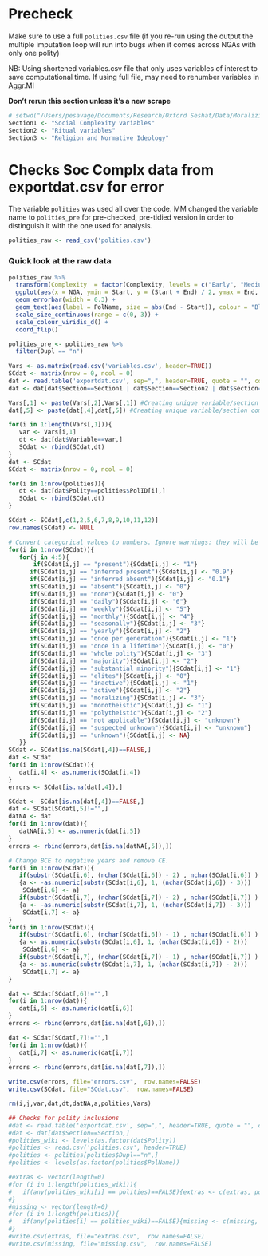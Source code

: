 # Precheck

Make sure to use a full `polities.csv` file (if you re-run using the output the multiple imputation loop will run into bugs when it comes across NGAs with only one polity)

NB: Using shortened variables.csv file that only uses variables of interest to save computational time. If using full file, may need to renumber variables in Aggr.MI

**Don't rerun this section unless it's a new scrape**
  
  
```r
# setwd("/Users/pesavage/Documents/Research/Oxford Seshat/Data/MoralizingGods")
Section1 <- "Social Complexity variables"
Section2 <- "Ritual variables"
Section3 <- "Religion and Normative Ideology"
```

# Checks Soc Complx data from exportdat.csv for error

The variable `polities` was used all over the code. MM changed the variable name to `polities_pre` for pre-checked, pre-tidied version in order to distinguish it with the one used for analysis. 

```r
polities_raw <- read_csv('polities.csv')
```

### Quick look at the raw data

```r
polities_raw %>% 
  transform(Complexity  = factor(Complexity, levels = c("Early", "Medium", "Late"))) %>% 
  ggplot(aes(x = NGA, ymin = Start, y = (Start + End) / 2, ymax = End, colour = Complexity)) +
  geom_errorbar(width = 0.3) +
  geom_text(aes(label = PolName, size = abs(End - Start)), colour = "Black", vjust = -0.1, show.legend = FALSE) + # angle = 90
  scale_size_continuous(range = c(0, 3)) +
  scale_colour_viridis_d() +
  coord_flip()

```

```r


polities_pre <- polities_raw %>% 
  filter(Dupl == "n")  
  
Vars <- as.matrix(read.csv('variables.csv', header=TRUE))
SCdat <- matrix(nrow = 0, ncol = 0)
dat <- read.table('exportdat.csv', sep=",", header=TRUE, quote = "", colClasses = "character")
dat <- dat[dat$Section==Section1 | dat$Section==Section2 | dat$Section==Section3,] # Section is set in !MI.R

Vars[,1] <- paste(Vars[,2],Vars[,1]) #Creating unique variable/section combinations
dat[,5] <- paste(dat[,4],dat[,5]) #Creating unique variable/section combinations

for(i in 1:length(Vars[,1])){
   var <- Vars[i,1]
   dt <- dat[dat$Variable==var,]
   SCdat <- rbind(SCdat,dt)
}
dat <- SCdat
SCdat <- matrix(nrow = 0, ncol = 0)

for(i in 1:nrow(polities)){
   dt <- dat[dat$Polity==polities$PolID[i],]
   SCdat <- rbind(SCdat,dt)
}

SCdat <- SCdat[,c(1,2,5,6,7,8,9,10,11,12)]
row.names(SCdat) <- NULL

# Convert categorical values to numbers. Ignore warnings: they will be taken care off in the next step -- in errors
for(i in 1:nrow(SCdat)){
   for(j in 4:5){
       if(SCdat[i,j] == "present"){SCdat[i,j] <- "1"}   
      if(SCdat[i,j] == "inferred present"){SCdat[i,j] <- "0.9"}   
      if(SCdat[i,j] == "inferred absent"){SCdat[i,j] <- "0.1"}   
      if(SCdat[i,j] == "absent"){SCdat[i,j] <- "0"}   
      if(SCdat[i,j] == "none"){SCdat[i,j] <- "0"}
      if(SCdat[i,j] == "daily"){SCdat[i,j] <- "6"}   
      if(SCdat[i,j] == "weekly"){SCdat[i,j] <- "5"}
      if(SCdat[i,j] == "monthly"){SCdat[i,j] <- "4"}  
      if(SCdat[i,j] == "seasonally"){SCdat[i,j] <- "3"}  
      if(SCdat[i,j] == "yearly"){SCdat[i,j] <- "2"}   
      if(SCdat[i,j] == "once per generation"){SCdat[i,j] <- "1"}   
      if(SCdat[i,j] == "once in a lifetime"){SCdat[i,j] <- "0"}    
      if(SCdat[i,j] == "whole polity"){SCdat[i,j] <- "3"}      
      if(SCdat[i,j] == "majority"){SCdat[i,j] <- "2"}      
      if(SCdat[i,j] == "substantial minority"){SCdat[i,j] <- "1"}      
      if(SCdat[i,j] == "elites"){SCdat[i,j] <- "0"}          
      if(SCdat[i,j] == "inactive"){SCdat[i,j] <- "1"}
      if(SCdat[i,j] == "active"){SCdat[i,j] <- "2"}          
      if(SCdat[i,j] == "moralizing"){SCdat[i,j] <- "3"}          
      if(SCdat[i,j] == "monotheistic"){SCdat[i,j] <- "1"}     
      if(SCdat[i,j] == "polytheistic"){SCdat[i,j] <- "2"}                                                     
      if(SCdat[i,j] == "not applicable"){SCdat[i,j] <- "unknown"}      
      if(SCdat[i,j] == "suspected unknown"){SCdat[i,j] <- "unknown"}      
      if(SCdat[i,j] == "unknown"){SCdat[i,j] <- NA}     
   }}
SCdat <- SCdat[is.na(SCdat[,4])==FALSE,]
dat <- SCdat
for(i in 1:nrow(SCdat)){
   dat[i,4] <- as.numeric(SCdat[i,4])
}
errors <- SCdat[is.na(dat[,4]),]

SCdat <- SCdat[is.na(dat[,4])==FALSE,]
dat <- SCdat[SCdat[,5]!="",]
datNA <- dat
for(i in 1:nrow(dat)){
   datNA[i,5] <- as.numeric(dat[i,5])
}
errors <- rbind(errors,dat[is.na(datNA[,5]),])

# Change BCE to negative years and remove CE. 
for(i in 1:nrow(SCdat)){
   if(substr(SCdat[i,6], (nchar(SCdat[i,6]) - 2) , nchar(SCdat[i,6]) ) =="BCE" )
   {a <- -as.numeric(substr(SCdat[i,6], 1, (nchar(SCdat[i,6]) - 3)))
    SCdat[i,6] <- a}
   if(substr(SCdat[i,7], (nchar(SCdat[i,7]) - 2) , nchar(SCdat[i,7]) ) =="BCE" )
   {a <- -as.numeric(substr(SCdat[i,7], 1, (nchar(SCdat[i,7]) - 3)))
    SCdat[i,7] <- a}
}
for(i in 1:nrow(SCdat)){
   if(substr(SCdat[i,6], (nchar(SCdat[i,6]) - 1) , nchar(SCdat[i,6]) ) =="CE" )
   {a <- as.numeric(substr(SCdat[i,6], 1, (nchar(SCdat[i,6]) - 2)))
    SCdat[i,6] <- a}
   if(substr(SCdat[i,7], (nchar(SCdat[i,7]) - 1) , nchar(SCdat[i,7]) ) =="CE" )
   {a <- as.numeric(substr(SCdat[i,7], 1, (nchar(SCdat[i,7]) - 2)))
    SCdat[i,7] <- a}
}

dat <- SCdat[SCdat[,6]!="",]
for(i in 1:nrow(dat)){
   dat[i,6] <- as.numeric(dat[i,6])
}
errors <- rbind(errors,dat[is.na(dat[,6]),])

dat <- SCdat[SCdat[,7]!="",]
for(i in 1:nrow(dat)){
   dat[i,7] <- as.numeric(dat[i,7])
}
errors <- rbind(errors,dat[is.na(dat[,7]),])

write.csv(errors, file="errors.csv",  row.names=FALSE)
write.csv(SCdat, file="SCdat.csv",  row.names=FALSE)

rm(i,j,var,dat,dt,datNA,a,polities,Vars)

## Checks for polity inclusions
#dat <- read.table('exportdat.csv', sep=",", header=TRUE, quote = "", colClasses = "character")
#dat <- dat[dat$Section==Section,]
#polities_wiki <- levels(as.factor(dat$Polity))
#polities <- read.csv('polities.csv', header=TRUE)
#polities <- polities[polities$Dupl=="n",]
#polities <- levels(as.factor(polities$PolName))

#extras <- vector(length=0)
#for (i in 1:length(polities_wiki)){
#   if(any(polities_wiki[i] == polities)==FALSE){extras <- c(extras, polities_wiki[i])}
#}
#missing <- vector(length=0)
#for (i in 1:length(polities)){
#   if(any(polities[i] == polities_wiki)==FALSE){missing <- c(missing, polities[i])}
#}
#write.csv(extras, file="extras.csv",  row.names=FALSE)
#write.csv(missing, file="missing.csv",  row.names=FALSE)








```
